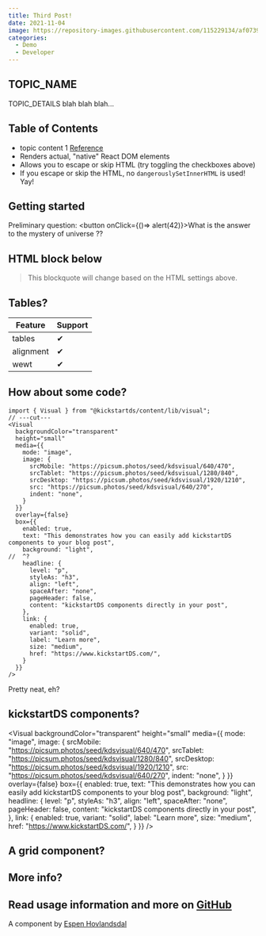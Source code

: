 ```yaml
---
title: Third Post!
date: 2021-11-04
image: https://repository-images.githubusercontent.com/115229134/af073961-b842-4999-a4be-a34752c34dc8
categories:
  - Demo
  - Developer
---
```


## TOPIC_NAME

TOPIC_DETAILS
blah blah blah...

## Table of Contents
* topic content 1 [Reference](http://dibya.org)
* Renders actual, "native" React DOM elements
* Allows you to escape or skip HTML (try toggling the checkboxes above)
* If you escape or skip the HTML, no `dangerouslySetInnerHTML` is used! Yay!


## Getting started
Preliminary question: 
<button onClick={()=> alert(42)}>What is the answer to the mystery of universe ??</button>

## HTML block below
<blockquote>
This blockquote will change based on the HTML settings above.
</blockquote>

## Tables?
| Feature   | Support |
| --------- | ------- |
| tables    | ✔ |
| alignment | ✔ |
| wewt      | ✔ |

## How about some code?
```tsx twoslash
import { Visual } from "@kickstartds/content/lib/visual";
// ---cut---
<Visual
  backgroundColor="transparent"
  height="small"
  media={{
    mode: "image",
    image: {
      srcMobile: "https://picsum.photos/seed/kdsvisual/640/470",
      srcTablet: "https://picsum.photos/seed/kdsvisual/1280/840",
      srcDesktop: "https://picsum.photos/seed/kdsvisual/1920/1210",
      src: "https://picsum.photos/seed/kdsvisual/640/270",
      indent: "none",
    }
  }}
  overlay={false}
  box={{
    enabled: true,
    text: "This demonstrates how you can easily add kickstartDS components to your blog post",
    background: "light",
//  ^?
    headline: {
      level: "p",
      styleAs: "h3",
      align: "left",
      spaceAfter: "none",
      pageHeader: false,
      content: "kickstartDS components directly in your post",
    },
    link: {
      enabled: true,
      variant: "solid",
      label: "Learn more",
      size: "medium",
      href: "https://www.kickstartDS.com/",
    }
  }}
/>
```

Pretty neat, eh?

## kickstartDS components?
<Visual 
  backgroundColor="transparent"
  height="small"
  media={{
    mode: "image",
    image: {
      srcMobile: "https://picsum.photos/seed/kdsvisual/640/470",
      srcTablet: "https://picsum.photos/seed/kdsvisual/1280/840",
      srcDesktop: "https://picsum.photos/seed/kdsvisual/1920/1210",
      src: "https://picsum.photos/seed/kdsvisual/640/270",
      indent: "none",
    }
  }}
  overlay={false}
  box={{
    enabled: true,
    text: "This demonstrates how you can easily add kickstartDS components to your blog post",
    background: "light",
    headline: {
      level: "p",
      styleAs: "h3",
      align: "left",
      spaceAfter: "none",
      pageHeader: false,
      content: "kickstartDS components directly in your post",
    },
    link: {
      enabled: true,
      variant: "solid",
      label: "Learn more",
      size: "medium",
      href: "https://www.kickstartDS.com/",
    }
  }}
/>

## A grid component?
<VisualComponentPlayground />


## More info?

Read usage information and more on [GitHub](//github.com/rexxars/react-markdown)
---------------
A component by [Espen Hovlandsdal](https://espen.codes/)
